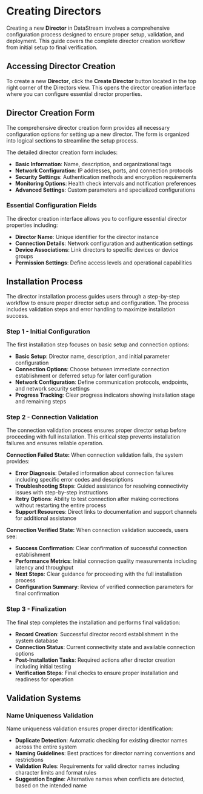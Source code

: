 # Creating Directors

Creating a new **Director** in DataStream involves a comprehensive configuration process designed to ensure proper setup, validation, and deployment. This guide covers the complete director creation workflow from initial setup to final verification.

## Accessing Director Creation

To create a new **Director**, click the **Create Director** button located in the top right corner of the Directors view. This opens the director creation interface where you can configure essential director properties.

## Director Creation Form

The comprehensive director creation form provides all necessary configuration options for setting up a new director. The form is organized into logical sections to streamline the setup process.

The detailed director creation form includes:

- **Basic Information**: Name, description, and organizational tags
- **Network Configuration**: IP addresses, ports, and connection protocols
- **Security Settings**: Authentication methods and encryption requirements
- **Monitoring Options**: Health check intervals and notification preferences
- **Advanced Settings**: Custom parameters and specialized configurations

### Essential Configuration Fields

The director creation interface allows you to configure essential director properties including:

- **Director Name**: Unique identifier for the director instance
- **Connection Details**: Network configuration and authentication settings
- **Device Associations**: Link directors to specific devices or device groups
- **Permission Settings**: Define access levels and operational capabilities

## Installation Process

The director installation process guides users through a step-by-step workflow to ensure proper director setup and configuration. The process includes validation steps and error handling to maximize installation success.

### Step 1 - Initial Configuration

The first installation step focuses on basic setup and connection options:
- **Basic Setup**: Director name, description, and initial parameter configuration
- **Connection Options**: Choose between immediate connection establishment or deferred setup for later configuration
- **Network Configuration**: Define communication protocols, endpoints, and network security settings
- **Progress Tracking**: Clear progress indicators showing installation stage and remaining steps

### Step 2 - Connection Validation

The connection validation process ensures proper director setup before proceeding with full installation. This critical step prevents installation failures and ensures reliable operation.

**Connection Failed State:**
When connection validation fails, the system provides:
- **Error Diagnosis**: Detailed information about connection failures including specific error codes and descriptions
- **Troubleshooting Steps**: Guided assistance for resolving connectivity issues with step-by-step instructions
- **Retry Options**: Ability to test connection after making corrections without restarting the entire process
- **Support Resources**: Direct links to documentation and support channels for additional assistance

**Connection Verified State:**
When connection validation succeeds, users see:
- **Success Confirmation**: Clear confirmation of successful connection establishment
- **Performance Metrics**: Initial connection quality measurements including latency and throughput
- **Next Steps**: Clear guidance for proceeding with the full installation process
- **Configuration Summary**: Review of verified connection parameters for final confirmation

### Step 3 - Finalization

The final step completes the installation and performs final validation:
- **Record Creation**: Successful director record establishment in the system database
- **Connection Status**: Current connectivity state and available connection options
- **Post-Installation Tasks**: Required actions after director creation including initial testing
- **Verification Steps**: Final checks to ensure proper installation and readiness for operation

## Validation Systems

### Name Uniqueness Validation

Name uniqueness validation ensures proper director identification:

- **Duplicate Detection**: Automatic checking for existing director names across the entire system
- **Naming Guidelines**: Best practices for director naming conventions and restrictions
- **Validation Rules**: Requirements for valid director names including character limits and format rules
- **Suggestion Engine**: Alternative names when conflicts are detected, based on the intended name

